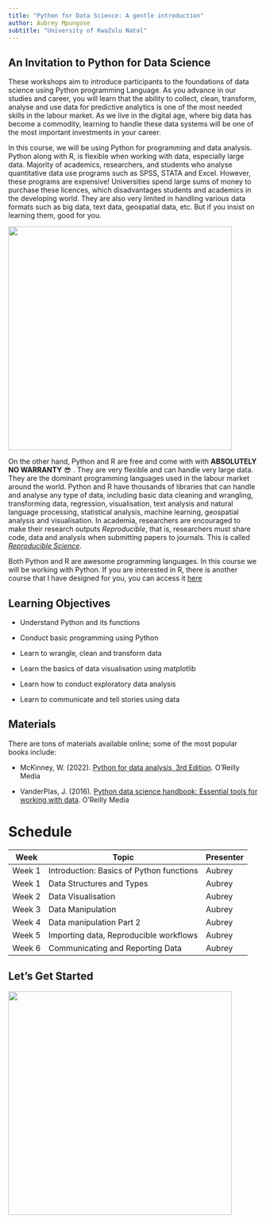 ```yaml
---
title: "Python for Data Science: A gentle introduction"
author: Aubrey Mpungose
subtitle: "University of KwaZulu Natal"
---
```


## An Invitation to Python for Data Science

These workshops aim to introduce participants to the foundations of data science using Python programming Language. As you advance in our studies and career, you will learn that the ability to collect, clean, transform, analyse and use data for predictive analytics is one of the most needed skills in the labour market. As we live in the digital age, where big data has become a commodity, learning to handle these data systems will be one of the most important investments in your career.

In this course, we will be using Python for programming and data analysis. Python along with R, is flexible when working with data, especially large data. Majority of academics, researchers, and students who analyse quantitative data use programs such as SPSS, STATA and Excel. However, these programs are expensive! Universities spend large sums of money to purchase these licences, which disadvantages students and academics in the developing world. They are also very limited in handling various data formats  such as big data, text data, geospatial data, etc. But if you insist on learning them, good for you.

![](images/future.png){width="450"}

On the other hand, Python and  R are free and come with with **ABSOLUTELY NO WARRANTY** 😎 . They are very flexible and can handle very large data. They are the dominant programming languages used in the labour market around the world. Python and R have thousands of libraries that can handle and analyse any type of data, including basic data cleaning and wrangling, transforming data, regression, visualisation, text analysis and natural language processing, statistical analysis, machine learning, geospatial analysis and visualisation. In academia, researchers are encouraged to make their research outputs *Reproducible*, that is, researchers must share code, data and analysis when submitting papers to journals. This is called [*Reproducible Science*](https://www.nature.com/articles/s41562-016-0021).

Both Python and R are awesome programming languages. In this course we will be working with Python. If you are interested in R, there is another course that I have designed for you, you can access it [here](https://aubreympungose.github.io/data-science-course/)


## Learning Objectives

-   Understand Python and its functions

-   Conduct basic programming using Python

-   Learn to wrangle, clean and transform data

-   Learn the basics of data visualisation using matplotlib

-   Learn how to conduct exploratory data analysis

-   Learn to communicate and tell stories using data

## Materials

There are tons of materials available online; some of the most popular books include:

-   McKinney, W. (2022). [Python for data analysis, 3rd Edition](https://wesmckinney.com/book/). O'Reilly Media

-  VanderPlas, J. (2016). [Python data science handbook: Essential tools for working with data](https://jakevdp.github.io/PythonDataScienceHandbook/). O'Reilly Media

# Schedule

| Week   | Topic                                     | Presenter |
|--------|-------------------------------------------|-----------|
| Week 1 | Introduction: Basics of Python functions  | Aubrey    |
| Week 1 | Data Structures and Types                 | Aubrey    |
| Week 2 | Data Visualisation                        | Aubrey    |
| Week 3 | Data Manipulation                         | Aubrey    |
| Week 4 | Data manipulation Part 2                  | Aubrey    |
| Week 5 | Importing data, Reproducible workflows    | Aubrey    |
| Week 6 | Communicating and Reporting Data          | Aubrey    |

## Let's Get Started

![](images/python_meme.jpg){width="450"}
